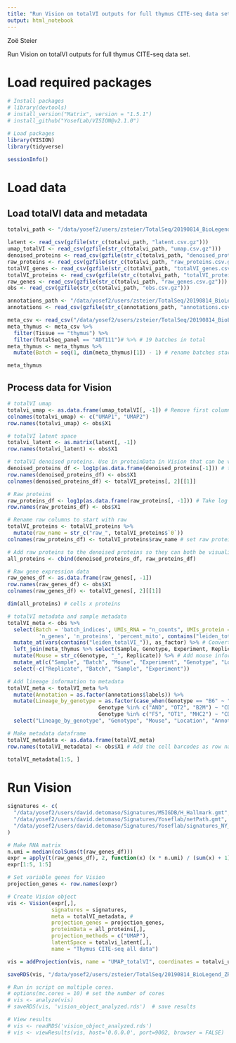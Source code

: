 ```yaml
---
title: "Run Vision on totalVI outputs for full thymus CITE-seq data set"
output: html_notebook
---
```


Zoë Steier

Run Vision on totalVI outputs for full thymus CITE-seq data set.

# Load required packages
```r
# Install packages
# library(devtools)
# install_version("Matrix", version = "1.5.1")
# install_github("YosefLab/VISION@v2.1.0")

# Load packages
library(VISION)
library(tidyverse)

sessionInfo()
```

# Load data
## Load totalVI data and metadata

```r
totalvi_path <- "/data/yosef2/users/zsteier/TotalSeq/20190814_BioLegend_ZRS08/analysis/totalVI_thymus/thymus111_allbatches_stable/totalVI_results/"

latent <- read_csv(gzfile(str_c(totalvi_path, "latent.csv.gz")))
umap_totalVI <- read_csv(gzfile(str_c(totalvi_path, "umap.csv.gz")))
denoised_proteins <- read_csv(gzfile(str_c(totalvi_path, "denoised_proteins.csv.gz")))
raw_proteins <- read_csv(gzfile(str_c(totalvi_path, "raw_proteins.csv.gz")))
totalVI_genes <- read_csv(gzfile(str_c(totalvi_path, "totalVI_genes.csv.gz")))
totalVI_proteins <- read_csv(gzfile(str_c(totalvi_path, "totalVI_proteins.csv.gz")))
raw_genes <- read_csv(gzfile(str_c(totalvi_path, "raw_genes.csv.gz")))
obs <- read_csv(gzfile(str_c(totalvi_path, "obs.csv.gz")))

annotations_path <- "/data/yosef2/users/zsteier/TotalSeq/20190814_BioLegend_ZRS08/analysis/Annotation_thymus/"
annotations <- read_csv(gzfile(str_c(annotations_path, "annotations.csv.gz")))
```

```r
meta_csv <- read_csv("/data/yosef2/users/zsteier/TotalSeq/20190814_BioLegend_ZRS08/analysis/metadata/Metadata_SeqStats_totalSeq_experiments.csv")
meta_thymus <- meta_csv %>%
  filter(Tissue == "thymus") %>%
  filter(TotalSeq_panel == "ADT111")# %>% # 19 batches in total
meta_thymus <- meta_thymus %>%
  mutate(Batch = seq(1, dim(meta_thymus)[1]) - 1) # rename batches starting at 0

meta_thymus
```

## Process data for Vision

```r
# totalVI umap
totalvi_umap <- as.data.frame(umap_totalVI[, -1]) # Remove first column of dataframes - this is an index column coming from python
colnames(totalvi_umap) <- c("UMAP1", "UMAP2")
row.names(totalvi_umap) <- obs$X1

# totalVI latent space
totalvi_latent <- as.matrix(latent[, -1])
row.names(totalvi_latent) <- obs$X1

# totalVI denoised proteins. Use in proteinData in Vision that can be viewed in biaxial plots like FACS.
denoised_proteins_df <- log1p(as.data.frame(denoised_proteins[-1])) # take log of denoised protein data for in silico FACS
row.names(denoised_proteins_df) <- obs$X1
colnames(denoised_proteins_df) <- totalVI_proteins[, 2][[1]]

# Raw proteins
raw_proteins_df <- log1p(as.data.frame(raw_proteins[, -1])) # Take log of protein data
row.names(raw_proteins_df) <- obs$X1

# Rename raw columns to start with raw
totalVI_proteins <- totalVI_proteins %>%
  mutate(raw_name = str_c("raw_", totalVI_proteins$`0`))
colnames(raw_proteins_df) <- totalVI_proteins$raw_name # set raw protein names

# Add raw proteins to the denoised proteins so they can both be visualized
all_proteins <- cbind(denoised_proteins_df, raw_proteins_df)

# Raw gene expression data 
raw_genes_df <- as.data.frame(raw_genes[, -1])
row.names(raw_genes_df) <- obs$X1
colnames(raw_genes_df) <- totalVI_genes[, 2][[1]]

dim(all_proteins) # cells x proteins
```

```r
# totalVI metadata and sample metadata
totalVI_meta <- obs %>%
  select(Batch = 'batch_indices', UMIs_RNA = "n_counts", UMIs_protein = "n_protein_counts",
          'n_genes', 'n_proteins', 'percent_mito', contains("leiden_totalVI_")) %>%
  mutate_at(vars(contains("leiden_totalVI_")), as_factor) %>% # Convert cluster labels to factors
  left_join(meta_thymus %>% select(Sample, Genotype, Experiment, Replicate, Location, Batch), by = "Batch") %>% # Join with experimental metadata
  mutate(Mouse = str_c(Genotype, "_", Replicate)) %>% # Add mouse information
  mutate_at(c("Sample", "Batch", "Mouse", "Experiment", "Genotype", "Location"), as_factor) %>% # Set as factors to preserve the order of levels
  select(-c("Replicate", "Batch", "Sample", "Experiment"))

# Add lineage information to metadata
totalVI_meta <- totalVI_meta %>%
  mutate(Annotation = as.factor(annotations$labels)) %>%
  mutate(Lineage_by_genotype = as.factor(case_when(Genotype == "B6" ~ "WT", # Assign each cell to a lineage
                             Genotype %in% c("AND", "OT2", "B2M") ~ "CD4",
                             Genotype %in% c("F5", "OT1", "MHC2") ~ "CD8"))) %>%
  select("Lineage_by_genotype", "Genotype", "Mouse", "Location", "Annotation", everything())

# Make metadata dataframe
totalVI_metadata <- as.data.frame(totalVI_meta)
row.names(totalVI_metadata) <- obs$X1 # Add the cell barcodes as row names

totalVI_metadata[1:5, ]
```

# Run Vision

```r
signatures <- c(
  "/data/yosef2/users/david.detomaso/Signatures/MSIGDB/H_Hallmark.gmt",
  "/data/yosef2/users/david.detomaso/Signatures/Yoseflab/netPath.gmt", 
  "/data/yosef2/users/david.detomaso/Signatures/Yoseflab/signatures_NY_private.gmt"
)
```

```r
# Make RNA matrix
n.umi = median(colSums(t(raw_genes_df)))
expr = apply(t(raw_genes_df), 2, function(x) (x * n.umi) / (sum(x) + 1))
expr[1:5, 1:5]

# Set variable genes for Vision
projection_genes <- row.names(expr)
```

```r
# Create Vision object
vis <- Vision(expr[,],
              signatures = signatures,
              meta = totalVI_metadata, # 
              projection_genes = projection_genes,
              proteinData = all_proteins[,], 
              projection_methods = c("UMAP"),
              latentSpace = totalvi_latent[,],
              name = "Thymus CITE-seq all data") 

vis = addProjection(vis, name = "UMAP_totalVI", coordinates = totalvi_umap[,1:2]) # Add totalVI UMAP

saveRDS(vis, "/data/yosef2/users/zsteier/TotalSeq/20190814_BioLegend_ZRS08/analysis/Vision_thymus/NI_alldata_annotated/vis_object_unanalyzed.rds")

# Run in script on multiple cores.
# options(mc.cores = 10) # set the number of cores
# vis <- analyze(vis)
# saveRDS(vis, 'vision_object_analyzed.rds')  # save results

# View results
# vis <- readRDS('vision_object_analyzed.rds')
# vis <- viewResults(vis, host='0.0.0.0', port=9002, browser = FALSE)
```